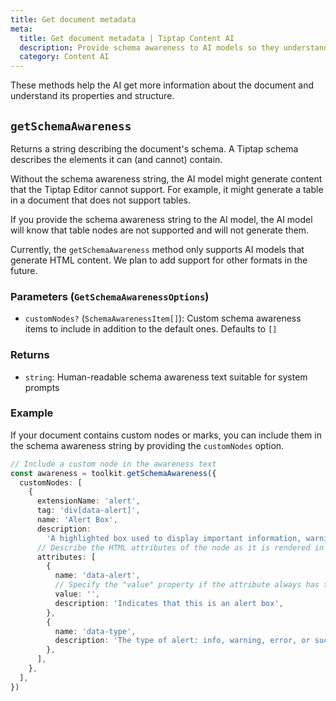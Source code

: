 ```yaml
---
title: Get document metadata
meta:
  title: Get document metadata | Tiptap Content AI
  description: Provide schema awareness to AI models so they understand nodes, marks, and attributes.
  category: Content AI
---
```


These methods help the AI get more information about the document and understand its properties and structure.

## `getSchemaAwareness`

Returns a string describing the document's schema. A Tiptap schema describes the elements it can (and cannot) contain.

Without the schema awareness string, the AI model might generate content that the Tiptap Editor cannot support. For example, it might generate a table in a document that does not support tables.

If you provide the schema awareness string to the AI model, the AI model will know that table nodes are not supported and will not generate them.

Currently, the `getSchemaAwareness` method only supports AI models that generate HTML content. We plan to add support for other formats in the future.

### Parameters (`GetSchemaAwarenessOptions`)

- `customNodes?` (`SchemaAwarenessItem[]`): Custom schema awareness items to include in addition to the default ones. Defaults to `[]`

### Returns

- `string`: Human-readable schema awareness text suitable for system prompts

### Example

If your document contains custom nodes or marks, you can include them in the schema awareness string by providing the `customNodes` option.

```ts
// Include a custom node in the awareness text
const awareness = toolkit.getSchemaAwareness({
  customNodes: [
    {
      extensionName: 'alert',
      tag: 'div[data-alert]',
      name: 'Alert Box',
      description:
        'A highlighted box used to display important information, warnings, or tips to the user',
      // Describe the HTML attributes of the node as it is rendered in HTML
      attributes: [
        {
          name: 'data-alert',
          // Specify the "value" property if the attribute always has that value
          value: '',
          description: 'Indicates that this is an alert box',
        },
        {
          name: 'data-type',
          description: 'The type of alert: info, warning, error, or success',
        },
      ],
    },
  ],
})
```
